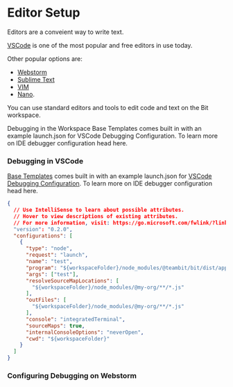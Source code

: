 # Editor Setup

Editors are a conveient way to write text.

[VSCode](https://code.visualstudio.com/) is one of the most popular and free editors in use today.

Other popular options are:

- [Webstorm](https://www.jetbrains.com/webstorm/)
- [Sublime Text](https://www.sublimetext.com/)
- [VIM](https://www.vim.org/)
- [Nano](https://www.nano-editor.org/).

You can use standard editors and tools to edit code and text on the Bit workspace.

Debugging in the Workspace
Base Templates comes built in with an example launch.json for VSCode Debugging Configuration. To learn more on IDE debugger configuration head here.

### Debugging in VSCode

[Base Templates](/generator/workspace-template) comes built in with an example launch.json for [VSCode Debugging Configuration](https://code.visualstudio.com/docs/editor/debugging). To learn more on IDE debugger configuration head here.

```json
{
  // Use IntelliSense to learn about possible attributes.
  // Hover to view descriptions of existing attributes.
  // For more information, visit: https://go.microsoft.com/fwlink/?linkid=830387
  "version": "0.2.0",
  "configurations": [
    {
      "type": "node",
      "request": "launch",
      "name": "test",
      "program": "${workspaceFolder}/node_modules/@teambit/bit/dist/app.js",
      "args": ["test"],
      "resolveSourceMapLocations": [
        "${workspaceFolder}/node_modules/@my-org/**/*.js"
      ],
      "outFiles": [
        "${workspaceFolder}/node_modules/@my-org/**/*.js"
      ],
      "console": "integratedTerminal",
      "sourceMaps": true,
      "internalConsoleOptions": "neverOpen",
      "cwd": "${workspaceFolder}"
    }
  ]
}
```
<!-- TODO: gilad/guy to add launch json to react template -->


### Configuring Debugging on Webstorm

<!-- TODO: Eden -->

